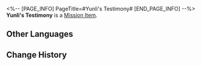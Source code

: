 <%-- [PAGE_INFO]
PageTitle=#Yunli's Testimony#
[END_PAGE_INFO] --%>
{{Item Infobox
|id          = 150049
|image       = Item Yunli's Testimony.png{{subst:void|<!--$UPLOAD:<<SpriteOutput/ItemIcon/140157.png>-<Item Yunli's Testimony.png>-<Item Icons>>-->}}
|type        = Mission Item
|invCategory = Missions
|rarity      = 2
|effect      = 
|description = The prime suspect of this incident. She swore to completely melt every one of the cursed swords forged by her father, including Guyun.
}}
'''Yunli's Testimony''' is a [[Mission Item]].

==Other Languages==
{{Other Languages
|en   = Yunli's Testimony
|zhs  = 云璃的证词
|zht  = 雲璃的證詞
|ja   = 雲璃の証言
|ko   = 운리의 증언
|es   = Testimonio de Yunli
|fr   = Témoignage de Yunli
|ru   = Показания Юньли
|th   = คำให้การของ Yunli
|vi   = Lời Khai Của Yunli
|de   = Yunlis Zeugenaussage
|id   = Kesaksian Yunli
|pt   = Depoimento de Yunli
}}

==Change History==
{{Change History|2.4}}